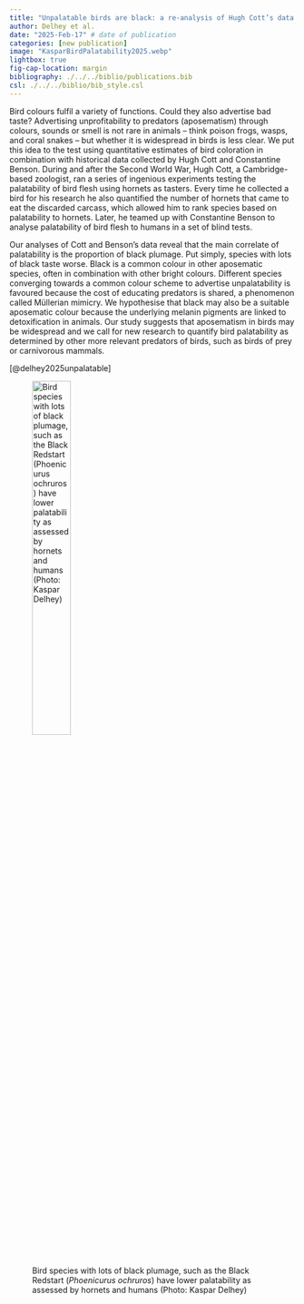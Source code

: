```yaml
---
title: "Unpalatable birds are black: a re-analysis of Hugh Cott’s data on bird palatability" 
author: Delhey et al.
date: "2025-Feb-17" # date of publication
categories: [new publication]
image: "KasparBirdPalatability2025.webp"
lightbox: true
fig-cap-location: margin
bibliography: ./../../biblio/publications.bib
csl: ./../../biblio/bib_style.csl
---
```


Bird colours fulfil a variety of functions. Could they also advertise bad taste? Advertising unprofitability to predators (aposematism) through colours, sounds or smell is not rare in animals – think poison frogs, wasps, and coral snakes – but whether it is widespread in birds is less clear. We put this idea to the test using quantitative estimates of bird coloration in combination with historical data collected by Hugh Cott and Constantine Benson. During and after the Second World War, Hugh Cott, a Cambridge-based zoologist, ran a series of ingenious experiments testing the palatability of bird flesh using hornets as tasters. Every time he collected a bird for his research he also quantified the number of hornets that came to eat the discarded carcass, which allowed him to rank species based on palatability to hornets. Later, he teamed up with Constantine Benson to analyse palatability of bird flesh to humans in a set of blind tests.

Our analyses of Cott and Benson’s data reveal that the main correlate of palatability is the proportion of black plumage. Put simply, species with lots of black taste worse. Black is a common colour in other aposematic species, often in combination with other bright colours. Different species converging towards a common colour scheme to advertise unpalatability is favoured because the cost of educating predators is shared, a phenomenon called Müllerian mimicry. We hypothesise that black may also be a suitable aposematic colour because the underlying melanin pigments are linked to detoxification in animals. Our study suggests that aposematism in birds may be widespread and we call for new research to quantify bird palatability as determined by other more relevant predators of birds, such as birds of prey or carnivorous mammals. 

[@delhey2025unpalatable]

![Bird species with lots of black plumage, such as the Black Redstart (*Phoenicurus ochruros*) have lower palatability as assessed by hornets and humans (Photo: Kaspar Delhey)](KasparBirdPalatability2025.webp){width=40%}
